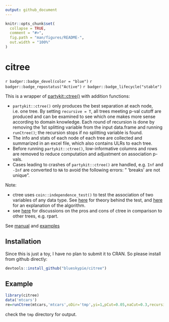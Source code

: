 ```yaml
---
output: github_document
---
```


<!-- README.md is generated from README.Rmd. Please edit that file -->

```r
knitr::opts_chunk$set(
  collapse = TRUE,
  comment = "#>",
  fig.path = "man/figures/README-",
  out.width = "100%"
)
```

# citree

`r badger::badge_devel(color = "blue")`
`r badger::badge_repostatus("Active")`
`r badger::badge_lifecycle("stable")`

This is a wrapper of
[partykit::ctree()](https://rdrr.io/cran/partykit/man/ctree.html) with
addition functions:

-   `partykit::ctree()` only produces the best separation at each node,
    i.e. one tree. By setting `recursive = T`, all trees meeting p-val
    cutoff are produced and can be examined to see which one makes more 
    sense according to domain knowledge. Each round of recursion is done by removing 
    the 1st splitting variable from the input data.frame and running
    `runCtree()`; the recursion stops if no splitting variable is found.
-   The info and stats of each node of each tree are collected and
    summarized in an excel file, which also contains ULRs to each tree.
-   Before running `partykit::ctree()`, low-informative columns and rows
    are removed to reduce computation and adjustment on association
    p-vals.
-   Cases leading to crashes of `partykit::ctree()` are handled, e.g. `Inf` 
    and `-Inf` are converted to `NA` to avoid the following errors:
    " 'breaks' are not unique".

Note:

-   ctree uses `coin::independence_test()` to test the association of
    two variables of any data type. See
    [here](https://cran.r-project.org/web/packages/coin/vignettes/LegoCondInf.pdf)
    for theory behind the test, and
    [here](https://stats.stackexchange.com/questions/404589/ctree-in-r-how-optimal-is-the-optimal-split-point)
    for an explanation of the algorithm.
-   see
    [here](https://stats.stackexchange.com/questions/12140/conditional-inference-trees-vs-traditional-decision-trees)
    for discussions on the pros and cons of ctree in comparison to other
    trees, e.g. rpart.

See [manual](https://blueskypie.github.io/citree/reference/index.html) and  [examples](https://blueskypie.github.io/citree/articles/citree-vignette.html)

## Installation

Since this is just a toy, I have no plan to submit it to CRAN. So please install 
from github directly:

``` r
devtools::install_github("blueskypie/citree")
```

## Example

```r
library(citree)
data('mtcars')
re=runCtree(mtcars,'mtcars',oDir='tmp',yi=1,pCut=0.05,naCut=0.3,recursive=T)
```
check the `tmp` directory for output.
